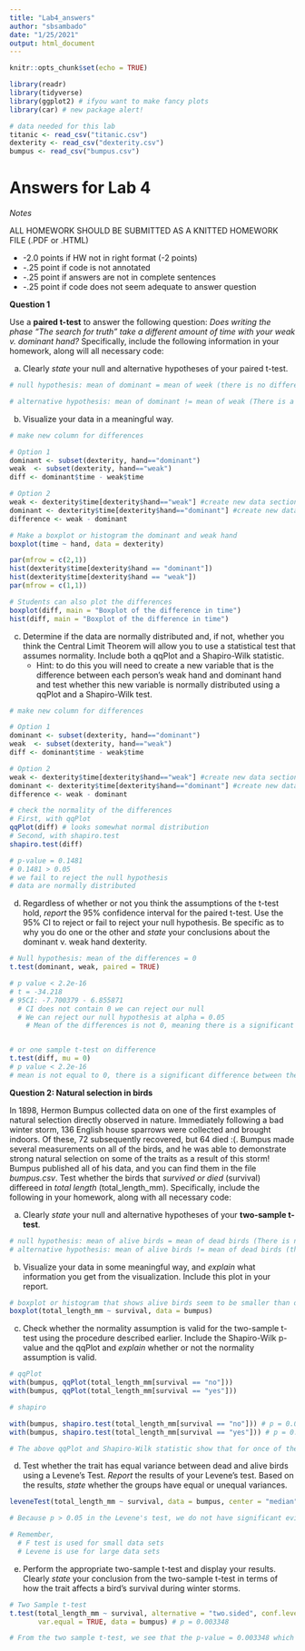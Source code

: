 ```yaml
---
title: "Lab4_answers"
author: "sbsambado"
date: "1/25/2021"
output: html_document
---
```


```r
knitr::opts_chunk$set(echo = TRUE)

library(readr)
library(tidyverse)
library(ggplot2) # ifyou want to make fancy plots
library(car) # new package alert!

# data needed for this lab
titanic <- read_csv("titanic.csv")
dexterity <- read_csv("dexterity.csv")
bumpus <- read_csv("bumpus.csv")
```

# Answers for Lab 4

*Notes*

ALL HOMEWORK SHOULD BE SUBMITTED AS A KNITTED HOMEWORK FILE (.PDF or .HTML)

  + -2.0 points if HW not in right format (-2 points)
  + -.25 point if code is not annotated
  + -.25 point if answers are not in complete sentences
  + -.25 point if code does not seem adequate to answer question


**Question 1**

Use a **paired t-test** to answer the following question: *Does writing the phase "The search for truth" take a different amount of time with your weak v. dominant hand?* Specifically, include the following information in your homework, along will all necessary code:  
  
a. Clearly *state* your null and alternative hypotheses of your paired t-test.
```r
# null hypothesis: mean of dominant = mean of week (there is no difference btween the time it takes to write)

# alternative hypothesis: mean of dominant != mean of weak (There is a difference between the time it takes to write ")
```


b. Visualize your data in a meaningful way. 
```r

# make new column for differences

# Option 1
dominant <- subset(dexterity, hand=="dominant")
weak  <- subset(dexterity, hand=="weak")
diff <- dominant$time - weak$time

# Option 2
weak <- dexterity$time[dexterity$hand=="weak"] #create new data section for each hand
dominant <- dexterity$time[dexterity$hand=="dominant"] #create new data section for each hand
difference <- weak - dominant

# Make a boxplot or histogram the dominant and weak hand
boxplot(time ~ hand, data = dexterity)

par(mfrow = c(2,1))
hist(dexterity$time[dexterity$hand == "dominant"])
hist(dexterity$time[dexterity$hand == "weak"])
par(mfrow = c(1,1))

# Students can also plot the differences 
boxplot(diff, main = "Boxplot of the difference in time")
hist(diff, main = "Boxplot of the difference in time")

```


c. Determine if the data are normally distributed and, if not, whether you think the Central Limit Theorem will allow you to use a statistical test that assumes normality. Include both a qqPlot and a Shapiro-Wilk statistic.  
    + Hint: to do this you will need to create a new variable that is the difference between each person's weak hand and dominant hand and test whether this new variable is normally distributed using a qqPlot and a Shapiro-Wilk test.  
  
```r
# make new column for differences

# Option 1
dominant <- subset(dexterity, hand=="dominant")
weak  <- subset(dexterity, hand=="weak")
diff <- dominant$time - weak$time

# Option 2
weak <- dexterity$time[dexterity$hand=="weak"] #create new data section for each hand
dominant <- dexterity$time[dexterity$hand=="dominant"] #create new data section for each hand
difference <- weak - dominant

# check the normality of the differences
# First, with qqPlot
qqPlot(diff) # looks somewhat normal distribution
# Second, with shapiro.test
shapiro.test(diff)

# p-value = 0.1481
# 0.1481 > 0.05
# we fail to reject the null hypothesis
# data are normally distributed

```

d. Regardless of whether or not you think the assumptions of the t-test hold, *report* the 95% confidence interval for the paired t-test. Use the 95% CI to reject or fail to reject your null hypothesis. Be specific as to why you do one or the other and *state* your conclusions about the dominant v. weak hand dexterity.
```r
# Null hypothesis: mean of the differences = 0
t.test(dominant, weak, paired = TRUE)

# p value < 2.2e-16
# t = -34.218
# 95CI: -7.700379 - 6.855871
  # CI does not contain 0 we can reject our null 
  # We can reject our null hypothesis at alpha = 0.05
    # Mean of the differences is not 0, meaning there is a significant difference between the mean time for hands writing "The search for truth"


# or one sample t-test on difference
t.test(diff, mu = 0)
# p value < 2.2e-16
# mean is not equal to 0, there is a significant difference between the mean time for writing "The search for truth"

```

**Question 2: Natural selection in birds**  
  
In 1898, Hermon Bumpus collected data on one of the first examples of natural selection directly observed in nature. Immediately following a bad winter storm, 136 English house sparrows were collected and brought indoors. Of these, 72 subsequently recovered, but 64 died :(. Bumpus made several measurements on all of the birds, and he was able to demonstrate strong natural selection on some of the traits as a result of this storm!  
Bumpus published all of his data, and you can find them in the file *bumpus.csv*. Test whether the birds that *survived or died* (survival) differeed in *total length* (total_length_mm). Specifically, include the following in your homework, along with all necessary code:  

a. Clearly *state* your null and alternative hypotheses of your **two-sample t-test**.  

```r
# null hypothesis: mean of alive birds = mean of dead birds (There is no significant difference in mean bird length between alive and dead birds)
# alternative hypothesis: mean of alive birds != mean of dead birds (there is a significant difference in mean bird length between alive and dead birds)
```

b. Visualize your data in some meaningful way, and *explain* what information you get from the visualization. Include this plot in your report.  
```r
# boxplot or histogram that shows alive birds seem to be smaller than dead birds
boxplot(total_length_mm ~ survival, data = bumpus)

```

c. Check whether the normality assumption is valid for the two-sample t-test using the procedure described earlier. Include the Shapiro-Wilk p-value and the qqPlot and *explain* whether or not the normality assumption is valid.  
```r
# qqPlot
with(bumpus, qqPlot(total_length_mm[survival == "no"]))
with(bumpus, qqPlot(total_length_mm[survival == "yes"]))

# shapiro

with(bumpus, shapiro.test(total_length_mm[survival == "no"])) # p = 0.01767
with(bumpus, shapiro.test(total_length_mm[survival == "yes"])) # p = 0.1787

# The above qqPlot and Shapiro-Wilk statistic show that for once of the classes (survival = yes) the residuals are not quite normal. However for this scenario we are going to pretend that both classes are normally distributed
```

d. Test whether the trait has equal variance between dead and alive birds using a Levene's Test. *Report* the results of your Levene's test. Based on the results, *state* whether the groups have equal or unequal variances.  

```r
leveneTest(total_length_mm ~ survival, data = bumpus, center = "median") # p = 0.1989

# Because p > 0.05 in the Levene's test, we do not have significant evidence to conclude that the variances between dead and alive birds are different. We will assume equal variance.

# Remember, 
  # F test is used for small data sets
  # Levene is use for large data sets
```

e. Perform the appropriate two-sample t-test and display your results. Clearly *state* your conclusion from the two-sample t-test in terms of how the trait affects a bird's survival during winter storms.  
```r

# Two Sample t-test
t.test(total_length_mm ~ survival, alternative = "two.sided", conf.level = .95,
       var.equal = TRUE, data = bumpus) # p = 0.003348

# From the two sample t-test, we see that the p-value = 0.003348 which is less than our level of significance or alpha of 0.05. Therefore, we reject our null hypothesis that the dead and alive birds have equal body lengths and ocnclude that birds that survived have a significant difference in size than those that died. 
```

